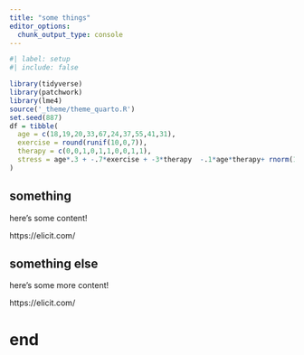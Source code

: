 ```yaml
---
title: "some things"
editor_options: 
  chunk_output_type: console
---
```


```r
#| label: setup
#| include: false

library(tidyverse)
library(patchwork)
library(lme4)
source('_theme/theme_quarto.R')
set.seed(887)
df = tibble(
  age = c(18,19,20,33,67,24,37,55,41,31),
  exercise = round(runif(10,0,7)),
  therapy = c(0,0,1,0,1,1,0,0,1,1),
  stress = age*.3 + -.7*exercise + -3*therapy  -.1*age*therapy+ rnorm(10)
)

```




## something

here's some content!  


:::woo
https://elicit.com/
:::



## something else

here's some more content!  


:::woo
https://elicit.com/
:::


# end


